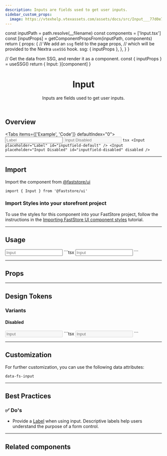 ```yaml
---
description: Inputs are fields used to get user inputs.
sidebar_custom_props:
  image: https://vtexhelp.vtexassets.com/assets/docs/src/Input___77d0e7a8079b7d310e8223dd9e1994f6.png
---
```




  const inputPath = path.resolve(__filename)
  const components = ['Input.tsx']
  const [inputProps] = getComponentPropsFrom(inputPath, components)
  return {
    props: {
      // We add an `ssg` field to the page props,
      // which will be provided to the Nextra `useSSG` hook.
      ssg: {
        inputProps
      },
    },
  }
}

  // Get the data from SSG, and render it as a component.
  const { inputProps } = useSSG()
  return {
    Input: <PropsSection propsList={inputProps} />
  }[component]
}


<header>

# Input

Inputs are fields used to get user inputs.

</header>

## Overview

<Tabs items={['Example', 'Code']} defaultIndex="0">
  <Tab>
    <OverviewSection>
      <Input placeholder="Label" id="inputfield-default" />
      <Input placeholder="Input Disabled" id="inputfield-disabled" disabled />
    </OverviewSection>
  </Tab>
  <Tab>
    ```tsx
     <Input placeholder="Label" id="inputfield-default" />
     <Input placeholder="Input Disabled" id="inputfield-disabled" disabled />
    ```
  </Tab>
</Tabs>

---

## Import

Import the component from [@faststore/ui](/../components)

```tsx
import { Input } from '@faststore/ui'
```

### Import Styles into your storefront project

To use the styles for this component into your FastStore 
project, follow the instructions in the [Importing FastStore UI component styles](/docs/customizing/components#importing-faststore-ui-component-styles) tutorial.

---

## Usage

<OverviewSection>
  <Input placeholder="Input" />
</OverviewSection>
```tsx
<Input placeholder="Input" />
```

---

## Props

<InputPropsSection component="Input" />

---

## Design Tokens

<TokenTable>
  <TokenRow
    token="--fs-input-padding"
    value="var(--fs-spacing-1) var(--fs-spacing-2)"
  />
  <TokenRow token="--fs-input-height" value="var(--fs-control-tap-size)" />
  <TokenDivider />
  <TokenRow token="--fs-input-bkg-color" value="var(--fs-color-body-bkg)" />
  <TokenRow token="--fs-input-box-shadow" value="none" />
  <TokenRow
    token="--fs-input-box-shadow-hover"
    value="0 0 0 var(--fs-border-width) var(--fs-border-color-active)"
  />
  <TokenDivider />
  <TokenRow
    token="--fs-input-text-color"
    value="var(--fs-color-text)"
    isColor
  />
  <TokenRow token="--fs-input-text-size" value="var(--fs-text-size-body)" />
  <TokenDivider />
  <TokenRow token="--fs-input-line-height" value="1.25" />
  <TokenDivider />
  <TokenRow
    token="--fs-input-transition-function"
    value="var(--fs-transition-function)"
  />
  <TokenRow
    token="--fs-input-transition-property"
    value="var(--fs-transition-property)"
  />
  <TokenRow
    token="--fs-input-transition-timing"
    value="var(--fs-transition-timing)"
  />
</TokenTable>

### Variants

#### Disabled

<OverviewSection>
  <Input placeholder="Input" disabled />
</OverviewSection>
```tsx
<Input placeholder="Input" disabled />
```

<TokenTable>
  <TokenRow
    token="--fs-input-disabled-bkg-color"
    value="var(--fs-color-disabled-bkg)"
    isColor
  />
  <TokenRow
    token="--fs-input-disabled-text-color"
    value="var(--fs-color-disabled-text)"
    isColor
  />
  <TokenRow
    token="--fs-input-disabled-border-width"
    value="var(--fs-border-width)"
    isColor
  />
  <TokenRow
    token="--fs-input-disabled-border-color"
    value="var(--fs-border-color)"
    isColor
  />
</TokenTable>

---

## Customization

For further customization, you can use the following data attributes:

`data-fs-input`

---

## Best Practices

### ✅ Do's

- Provide a [Label](/components/atoms/label) when using input. Descriptive labels help users understand the purpose of a form control.

---

## Related components

<SectionList>
  <SectionItem
    title="InputField"
    description="
InputField wraps an Input and its corresponding Label."
    actionPath="/components/molecules/input-field"
  >
    <InputField label="Label" id="inputfield-default" />
  </SectionItem>
</SectionList>
